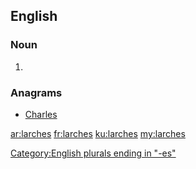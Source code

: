 ==English==

===Noun===
{{head|en|plural}}

# {{plural of|larch|lang=en}}

===Anagrams===
* [[Charles#English|Charles]]

[[Category:English plurals ending in "-es"]]

[[ar:larches]]
[[fr:larches]]
[[ku:larches]]
[[my:larches]]